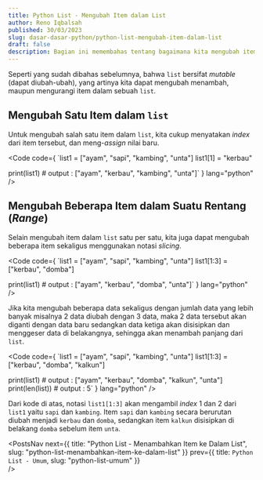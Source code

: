 ```yaml
---
title: Python List - Mengubah Item dalam List
author: Reno Iqbalsah
published: 30/03/2023
slug: dasar-dasar-python/python-list-mengubah-item-dalam-list
draft: false
description: Bagian ini memembahas tentang bagaimana kita mengubah item data yang ada dalam sebuah list pada bahasa pemrograman Python
---
```


Seperti yang sudah dibahas sebelumnya, bahwa `list` bersifat _mutable_ (dapat diubah-ubah), yang artinya kita dapat mengubah
menambah, maupun mengurangi item dalam sebuah `list`.

## Mengubah Satu Item dalam `list`

Untuk mengubah salah satu item dalam `list`, kita cukup menyatakan _index_ dari item tersebut, dan meng-_assign_ nilai baru.

<Code
code={
`list1 = ["ayam", "sapi", "kambing", "unta"]
list1[1] = "kerbau"

print(list1) # output : ["ayam", "kerbau", "kambing", "unta"]`
}
lang="python"
/>

## Mengubah Beberapa Item dalam Suatu Rentang (_Range_)

Selain mengubah item dalam `list` satu per satu, kita juga dapat mengubah beberapa item sekaligus menggunakan notasi _slicing_.

<Code
code={
`list1 = ["ayam", "sapi", "kambing", "unta"]
list1[1:3] = ["kerbau", "domba"]

print(list1) # output : ["ayam", "kerbau", "domba", "unta"]`
}
lang="python"
/>

Jika kita mengubah beberapa data sekaligus dengan jumlah data yang lebih banyak misalnya 2 data diubah dengan 3 data, maka 2 data tersebut akan diganti dengan data baru 
sedangkan data ketiga akan disisipkan dan menggeser data di belakangnya, sehingga akan menambah panjang dari `list`.

<Code
code={
`list1 = ["ayam", "sapi", "kambing", "unta"]
list1[1:3] = ["kerbau", "domba", "kalkun"]

print(list1) # output : ["ayam", "kerbau", "domba", "kalkun", "unta"]
print(len(list)) # output : 5`
}
lang="python"
/>

Dari kode di atas, notasi `list1[1:3]` akan mengambil _index_ 1 dan 2 dari `list1` yaitu `sapi` dan `kambing`. Item `sapi` dan `kambing` secara berurutan diubah
menjadi `kerbau` dan `domba`, sedangkan item `kalkun` disisipkan di belakang `domba` sebelum item `unta`.

<PostsNav
  next={{
    title: "Python List - Menambahkan Item ke Dalam List",
    slug: "python-list-menambahkan-item-ke-dalam-list"
  }}
  prev={{
    title: `Python List - Umum`,
    slug: "python-list-umum"
  }}  
/>